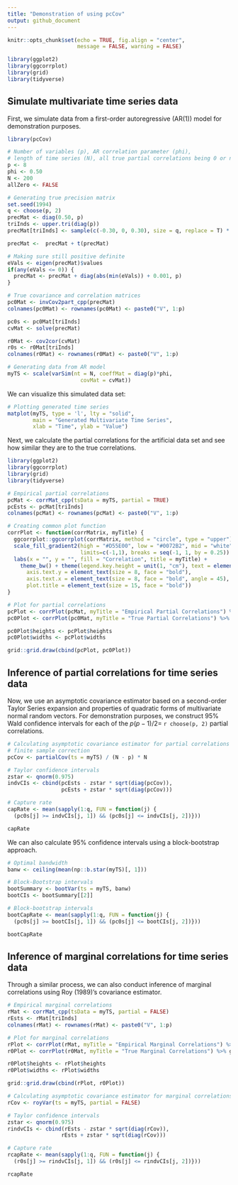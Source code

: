 ```yaml
---
title: "Demonstration of using pcCov"
output: github_document
---
```


```r
knitr::opts_chunk$set(echo = TRUE, fig.align = "center", 
                      message = FALSE, warning = FALSE)

library(ggplot2)
library(ggcorrplot)
library(grid)
library(tidyverse)
```

## Simulate multivariate time series data

First, we simulate data from a first-order autoregressive (AR(1)) model for demonstration
purposes.

```r
library(pcCov)

# Number of variables (p), AR correlation parameter (phi), 
# length of time series (N), all true partial correlations being 0 or not (allZero)
p <- 8
phi <- 0.50
N <- 200
allZero <- FALSE

# Generating true precision matrix
set.seed(1994)
q <- choose(p, 2)
precMat <- diag(0.50, p)
triInds <- upper.tri(diag(p))
precMat[triInds] <- sample(c(-0.30, 0, 0.30), size = q, replace = T) * (!allZero)

precMat <-  precMat + t(precMat)

# Making sure still positive definite
eVals <- eigen(precMat)$values
if(any(eVals <= 0)) {
  precMat <- precMat + diag(abs(min(eVals)) + 0.001, p)
}

# True covariance and correlation matrices
pc0Mat <- invCov2part_cpp(precMat)
colnames(pc0Mat) <- rownames(pc0Mat) <- paste0("V", 1:p)

pc0s <- pc0Mat[triInds]
cvMat <- solve(precMat)

r0Mat <- cov2cor(cvMat)
r0s <- r0Mat[triInds]
colnames(r0Mat) <- rownames(r0Mat) <- paste0("V", 1:p)

# Generating data from AR model
myTS <- scale(varSim(nt = N, coeffMat = diag(p)*phi, 
                       covMat = cvMat))
```

We can visualize this simulated data set:

```r
# Plotting generated time series
matplot(myTS, type = 'l', lty = "solid", 
        main = "Generated Multivariate Time Series",
        xlab = "Time", ylab = "Value")
```

Next, we calculate the partial correlations for the artificial data set and see how similar they are to the true correlations.

```r
library(ggplot2)
library(ggcorrplot)
library(grid)
library(tidyverse)

# Empirical partial correlations
pcMat <- corrMat_cpp(tsData = myTS, partial = TRUE)
pcEsts <- pcMat[triInds]
colnames(pcMat) <- rownames(pcMat) <- paste0("V", 1:p)

# Creating common plot function
corrPlot <- function(corrMatrix, myTitle) {
  ggcorrplot::ggcorrplot(corrMatrix, method = "circle", type = "upper") + 
  scale_fill_gradient2(high = "#D55E00", low = "#0072B2", mid = "white",
                       limits=c(-1,1), breaks = seq(-1, 1, by = 0.25)) + 
  labs(x = "", y = "", fill = "Correlation", title = myTitle) + 
    theme_bw() + theme(legend.key.height = unit(1, "cm"), text = element_text(face = "bold"),
      axis.text.y = element_text(size = 8, face = "bold"),
      axis.text.x = element_text(size = 8, face = "bold", angle = 45),
      plot.title = element_text(size = 15, face = "bold"))
}

# Plot for partial correlations
pcPlot <- corrPlot(pcMat, myTitle = "Empirical Partial Correlations") %>% ggplot2::ggplotGrob()
pc0Plot <- corrPlot(pc0Mat, myTitle = "True Partial Correlations") %>% ggplot2::ggplotGrob()

pc0Plot$heights <- pcPlot$heights
pc0Plot$widths <- pcPlot$widths

grid::grid.draw(cbind(pcPlot, pc0Plot))
```

## Inference of partial correlations for time series data

Now, we use an asymptotic covariance estimator based on a second-order Taylor Series expansion and properties of quadratic forms of multivariate normal random vectors. For demonstration purposes, we construct $95\%$ Wald confidence intervals for each of the $p(p-1) / 2 =$ `r choose(p, 2)` partial correlations. 

```r
# Calculating asymptotic covariance estimator for partial correlations w/
# finite sample correction
pcCov <- partialCov(ts = myTS) / (N - p) * N

# Taylor confidence intervals
zstar <- qnorm(0.975)
indvCIs <- cbind(pcEsts - zstar * sqrt(diag(pcCov)), 
                 pcEsts + zstar * sqrt(diag(pcCov)))

# Capture rate
capRate <- mean(sapply(1:q, FUN = function(j) {
  (pc0s[j] >= indvCIs[j, 1]) && (pc0s[j] <= indvCIs[j, 2])}))

capRate
```

We can also calculate $95 \%$ confidence intervals using a block-bootstrap approach.

```r
# Optimal bandwidth
banw <- ceiling(mean(np::b.star(myTS)[, 1]))

# Block-Bootstrap intervals
bootSummary <- bootVar(ts = myTS, banw)
bootCIs <- bootSummary[[2]]

# Block-bootstrap intervals
bootCapRate <- mean(sapply(1:q, FUN = function(j) {
  (pc0s[j] >= bootCIs[j, 1]) && (pc0s[j] <= bootCIs[j, 2])}))

bootCapRate
```

## Inference of marginal correlations for time series data

Through a similar process, we can also conduct inference of marginal correlations using Roy (1989)'s covariance estimator.

```r
# Empirical marginal correlations
rMat <- corrMat_cpp(tsData = myTS, partial = FALSE)
rEsts <- rMat[triInds]
colnames(rMat) <- rownames(rMat) <- paste0("V", 1:p)

# Plot for marginal correlations
rPlot <- corrPlot(rMat, myTitle = "Empirical Marginal Correlations") %>% ggplot2::ggplotGrob()
r0Plot <- corrPlot(r0Mat, myTitle = "True Marginal Correlations") %>% ggplot2::ggplotGrob()

r0Plot$heights <- rPlot$heights
r0Plot$widths <- rPlot$widths

grid::grid.draw(cbind(rPlot, r0Plot))
```

```r
# Calculating asymptotic covariance estimator for marginal correlations
rCov <- royVar(ts = myTS, partial = FALSE)

# Taylor confidence intervals
zstar <- qnorm(0.975)
rindvCIs <- cbind(rEsts - zstar * sqrt(diag(rCov)), 
                 rEsts + zstar * sqrt(diag(rCov)))

# Capture rate
rcapRate <- mean(sapply(1:q, FUN = function(j) {
  (r0s[j] >= rindvCIs[j, 1]) && (r0s[j] <= rindvCIs[j, 2])}))

rcapRate
```

